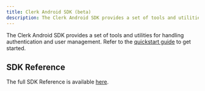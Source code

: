 ```yaml
---
title: Clerk Android SDK (beta)
description: The Clerk Android SDK provides a set of tools and utilities for handling authentication and user management.
---
```


The Clerk Android SDK provides a set of tools and utilities for handling authentication and user management. Refer to the [quickstart guide](/docs/quickstarts/android) to get started.

## SDK Reference

The full SDK Reference is available [here](clerk-android.clerkstage.dev).
